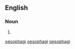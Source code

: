 {{also|oesophagi}}

==English==

===Noun===
{{head|en|noun plural form}}

# {{en-irregular plural of|œsophagus}}

[[Category:British English forms|oesophagi]]
[[Category:English irregular plurals ending in "-i"|oesophagi]]
[[Category:English terms spelled with Œ|oesophagi]]